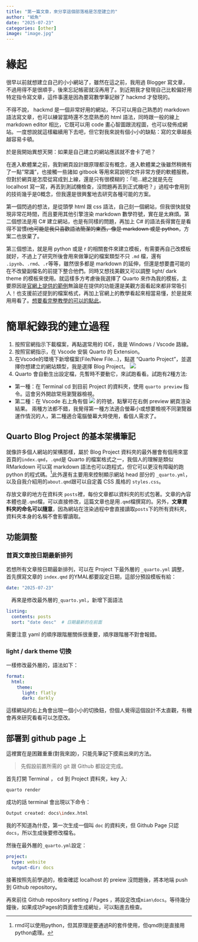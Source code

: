 ```yaml
---
title: "第一篇文章，來分享這個部落格是怎麼建立的"
author: "紙魚"
date: "2025-07-23"
categories: [other]
image: "image.jpg"
---
```


# 緣起

很早以前就想建立自己的小小網站了，雖然在這之前，我用過 Blogger 寫文章，不過用得不是很順手，後來忘記帳密就沒再用了。到近期我才發現自己比較偏好用特定指令寫文章，這件事還是因為要寫數學筆記辦了 hackmd 才發現的。

不得不說， hackmd 是一個非常好用的網站，不只可以用自己熟悉的 markdown 語法寫文章，也可以練習當時還不怎麼熟悉的 html 語法，同時跟一般的線上 markdown editor 相比，它既可以用 code 畫心智圖跟流程圖，也可以發佈成網站。一度想說就這樣繼續用下去吧，但它對我來說有個小小的缺點：寫的文章越長越容易卡頓。

於是我開始異想天開：如果是自己建立的網站應該就不會卡了吧？

在進入軟體業之前，我對網頁設計跟原理都沒有概念，進入軟體業之後雖然稍微有了一點"常識"，也接觸一些諸如 gitbook 等用來寫說明文件非常方便的軟體服務，但對於網頁是怎麼從寫成到上線，還是只有很模糊的：「呃...總之就是先在 localhost 寫一寫，再丟到測試機檢查，沒問題再丟到正式機吧？」過程中會用到的技術幾乎是0概念，但我還是很興奮地去研究各種可能的方案。

第一個閃過的想法，是從頭學 html 跟 css 語法，自己刻一個網站，但我很快就發現非常花時間，而且要用其他引擎渲染 markdown 數學符號，實在是太麻煩。第二個想法是用 C# 建立網站，也是有同樣的問題，再加上 C# 的語法長得實在是看得不習慣~~(也可能是我只喜歡語法簡潔的東西，像是 markdown 或是 python~~，方案二也放棄了。

第三個想法，就是用 python 或是 r 的相關套件來建立模板，有需要再自己改模板就好，不過上了研究所後會用來做筆記的檔案類型不只 `.md` 檔，還有 `.ipynb`、`.rmd`、`.r`等等，雖然很多都是 markdown 的延伸，但還是想要盡可能的在不改變副檔名的前提下整合他們。同時又想找美觀又可以調整 light/ dark theme 的模板來使用。就這樣多方考慮後我選擇了  Quarto 來作為我的模板，主要原因是[官網上提供的範例](https://quarto.org/docs/gallery/)無論是在提供的功能還是美觀方面看起來都非常吸引人！也支援前述提到的檔案格式，再加上官網上的教學看起來相當易懂，於是就來用用看了。[想要看完整教學的可以的點此](https://quarto.org/docs/get-started/)。

# 簡單紀錄我的建立過程
1. 按照官網指示下載檔案，再點選常用的 IDE，我是 Windows / Vscode 路線。
2. 按照官網指示，在 Vscode 安裝 Quarto 的 Extension。
3. 在Vscode的環境下新增檔案(File/New File...)，點選 "Quarto Project"，並選擇你想建立的網站類型，我是選擇 Blog Project。
![](select.png)
4. Quarto 會自動生出設定檔，先暫時不要動它，來試跑看看。試跑有2種方法:
- 第一種：在 Terminal cd 到目前 Project 的資料夾，使用 `quarto preview` 指令。這會另外開啟常用瀏覽器檢視。
- 第二種：在 Vscode 右上角有個 ![](icon.png) 的符號，點擊可在右側 preview 網頁渲染結果。
兩種方法都不錯，我覺得第一種方法適合螢幕小或想要檢視不同瀏覽器運作情況的人，第二種適合電腦螢幕大時使用，看個人需求了。

##  Quarto Blog Project 的基本架構筆記

就像許多個人網站的架構那樣，屬於 Blog Project 資料夾的最外層會有個用來當首頁的`index.qmd`，`.qmd`是 Quarto 的檔案格式之一，我個人的理解是類似 RMarkdown 可以寫 markdown 語法也可以跑程式，但它可以更沒有障礙的跑 python 的程式碼。[^1]此外還有主要用來控制顯示網站 head 部分的 `_quarto.yml`，以及自我介紹用的`about.qmd`跟可以自定義 CSS 風格的 `styles.css`。

[^1]: rmd可以使用python，但其原理是要通過R的套件使用，但qmd則是直接用python處理。


存放文章的地方在資料夾 `posts`裡，每份文章都以資料夾的形式包著。文章的內容本體也是`.qmd`檔，可以直接修改，這篇文章也是用`.qmd`檔撰寫的。另外，**文章資料夾的命名可以隨意**，因為網站在渲染過程中會直接讀取`posts`下的所有資料夾，資料夾本身的名稱不會影響讀取。

## 功能調整

### 首頁文章按日期最新排列

若想所有文章按日期最新排列，可以在 Project 下最外層的 `_quarto.yml` 調整，首先撰寫文章的 `index.qmd` 的YMAL都要設定日期，這部分預設模板有給：

```yaml
date: "2025-07-23"
```
　再來是修改最外層的`_quarto.yml`，新增下面語法
```yaml
listing:
  contents: posts
  sort: "date desc"  # 日期最新的在前面
```
需要注意 yaml 的順序跟階層關係很重要，順序跟階層不對會報錯。

### light / dark theme 切換

一樣修改最外層的，語法如下：

```yaml
format:
  html:
    theme:
      light: flatly
      dark: darkly
```
這樣網站的右上角會出現一個小小的切換鈕，但個人覺得這個設計不太直觀，有機會再來研究看看可以怎麼改。

## 部署到 github page 上

這裡實在是困難重重(對我來說)，只能先筆記下摸索出來的方法。

> 先假設前置所需的 git 跟 Github 都設定完成。

首先打開 Terminal ， cd 到 Project 資料夾，key 入:

```bash
quarto render
```

成功的話 terminal 會出現以下命令：

```bash
Output created: docs\index.html
```

我的不知道為什麼，第一次生成一個叫 `doc` 的資料夾，但 Github Page 只認 `docs`，所以生成後要修改檔名。

然後在最外層的`_quarto.yml`設定：

```yaml
project:
  type: website
  output-dir: docs
```

接著按照先前學過的，檢查確認 localhost 的 preiew 沒問題後，將本地端 push 到 Github repository。

再來前往 Github repository setting / Pages ，將設定改成`mian\docs`。等待幾分鐘後，如果成功Pages的頁面會生成網址，可以點進去檢查。



